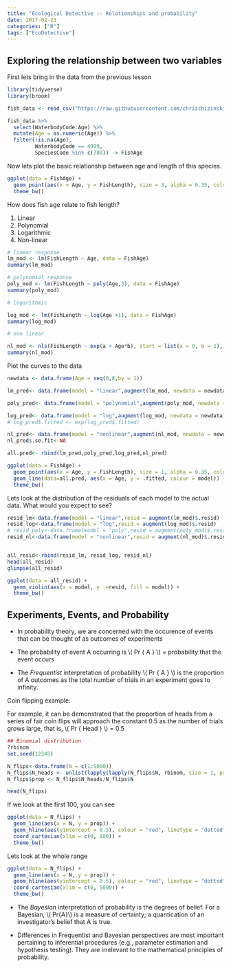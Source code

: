 ```yaml
---
title: "Ecological Detective -- Relationships and probability"
date: 2017-02-23
categories: ["R"]
tags: ["EcoDetective"]
---
```


## Exploring the relationship between two variables

First lets bring in the data from the previous lesson

```r
library(tidyverse)
library(broom)
```


```r
fish_data <- read_csv("https://raw.githubusercontent.com/chrischizinski/MWFWC_FishR/master/CourseMaterial/data/wrkshp_data.csv")

fish_data %>% 
  select(WaterbodyCode:Age) %>% 
  mutate(Age = as.numeric(Age)) %>% 
  filter(!is.na(Age),
         WaterbodyCode == 4999,
         SpeciesCode %in% c(780)) -> FishAge  

```


Now lets plot the basic relationship between age and length of this species. 

```r
ggplot(data = FishAge) +
  geom_point(aes(x = Age, y = FishLength), size = 3, alpha = 0.35, colour = "red") +
  theme_bw()
```

How does fish age relate to fish length?

1. Linear
2. Polynomial
3. Logarithmic
4. Non-linear

```r
# linear response
lm_mod <- lm(FishLength ~ Age, data = FishAge)
summary(lm_mod)

# polynomial response
poly_mod <- lm(FishLength ~ poly(Age,3), data = FishAge)
summary(poly_mod)

# logarithmic

log_mod <- lm(FishLength ~ log(Age +1), data = FishAge)
summary(log_mod)

# non linear

nl_mod <- nls(FishLength ~ exp(a + Age*b), start = list(a = 0, b = 1), data = FishAge)
summary(nl_mod)
```

Plot the curves to the data 

```r
newdata <- data.frame(Age = seq(0,8,by = 1))

lm_pred<- data.frame(model = "linear",augment(lm_mod, newdata = newdata))

poly_pred<- data.frame(model = "polynomial",augment(poly_mod, newdata = newdata))

log_pred<- data.frame(model = "log",augment(log_mod, newdata = newdata))
# log_pred$.fitted <- exp(log_pred$.fitted) 

nl_pred<- data.frame(model = "nonlinear",augment(nl_mod, newdata = newdata))
nl_pred$.se.fit<-NA

all.pred<- rbind(lm_pred,poly_pred,log_pred,nl_pred)

ggplot(data = FishAge) +
  geom_point(aes(x = Age, y = FishLength), size = 1, alpha = 0.35, colour = "red") +
  geom_line(data=all.pred, aes(x = Age, y = .fitted, colour = model)) +
  theme_bw()
```

Lets look at the distribution of the residuals of each model to the actual data.  What would you expect to see?


```r
resid_lm<-data.frame(model = "linear",resid = augment(lm_mod)$.resid)
resid_log<-data.frame(model = "log",resid = augment(log_mod)$.resid)
# resid_poly<-data.frame(model = "poly",resid = augment(poly_mod)$.resid)
resid_nl<-data.frame(model = "nonlinear",resid = augment(nl_mod)$.resid)


all_resid<-rbind(resid_lm, resid_log, resid_nl)
head(all_resid)
glimpse(all_resid)

ggplot(data = all_resid) +
  geom_violin(aes(x = model, y  =resid, fill = model)) + 
  theme_bw()
```

## Experiments, Events, and Probability

- In probability theory, we are concerned with the occurence of events that can be thought of as outcomes of experiments

- The probability of event A occurring is \\( Pr \{ A \} \\) = probability that the event occurs 

 - The _Frequentist_ interpretation of probability \\( Pr \{ A \} \\) is the proportion of A outcomes as the total number of trials in an experiment goes to infinity. 
 
 Coin flipping example:
 
 For example, it can be demonstrated that the proportion of heads from a series of fair coin  flips will approach the constant 0.5 as the number of trials grows large, that is, \\( Pr \{ Head \} \\) = 0.5
 
```r

## Binomial distribution
?rbinom
set.seed(12345)

N_flips<-data.frame(N = c(1:5000))
N_flips$N_heads <- unlist(lapply(lapply(N_flips$N, rbinom, size = 1, prob = 0.50), sum))
N_flips$prop <- N_flips$N_heads/N_flips$N

head(N_flips)

```

If we look at the first 100, you can see 

```r
ggplot(data = N_flips) +
  geom_line(aes(x = N, y = prop)) + 
  geom_hline(aes(yintercept = 0.5), colour = "red", linetype = "dotted") +
  coord_cartesian(xlim = c(0, 100)) +
  theme_bw()

```

Lets look at the whole range

```r
ggplot(data = N_flips) +
  geom_line(aes(x = N, y = prop)) + 
  geom_hline(aes(yintercept = 0.5), colour = "red", linetype = "dotted") +
  coord_cartesian(xlim = c(0, 5000)) +
  theme_bw()
```

- The _Bayesian_ interpretation of probability is the degrees of belief. For a Bayesian, \\( Pr\{A\}\\) is a measure of certainty; a quantication of an investigator’s belief that A is true.
 
 - Differences in Frequentist and Bayesian perspectives are most important pertaining to inferential procedures (e.g., parameter estimation and hypothesis testing). They are irrelevant to the mathematical principles of probability.